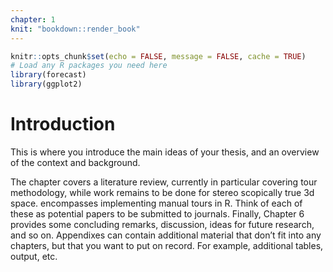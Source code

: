 ```yaml
---
chapter: 1
knit: "bookdown::render_book"
---
```


```r
knitr::opts_chunk$set(echo = FALSE, message = FALSE, cache = TRUE)
# Load any R packages you need here
library(forecast)
library(ggplot2)
```

# Introduction {#ch:intro}

This is where you introduce the main ideas of your thesis, and an overview of the context and background.

The chapter \ref{ch:lit_review} covers a literature review, currently in particular covering tour methodology, while work remains to be done for stereo scopically true 3d space. \ref{ch:spinifex} encompasses implementing manual tours in R. Think of each of these as potential papers to be submitted to journals.  \ref{ch:spinifex}
Finally, Chapter 6 provides some concluding remarks, discussion, ideas for future research, and so on. Appendixes can contain additional material that don't fit into any chapters, but that you want to put on record. For example, additional tables, output, etc.
